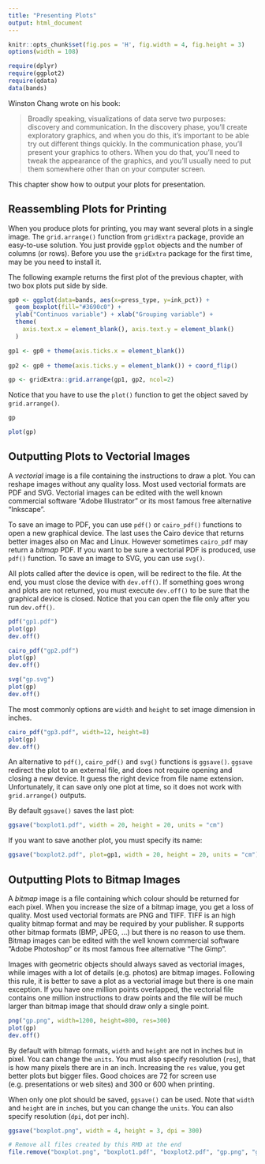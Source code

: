 ```yaml
---
title: "Presenting Plots"
output: html_document
---
```


```r
knitr::opts_chunk$set(fig.pos = 'H', fig.width = 4, fig.height = 3)
options(width = 108)
```

<!--
# Presenting Plots
-->

```r
require(dplyr)
require(ggplot2)
require(qdata)
data(bands)
```

Winston Chang wrote on his book:

> Broadly speaking, visualizations of data serve two purposes: discovery and communication. In the discovery phase, you’ll create exploratory graphics, and when you do this, it’s important to be able try out different things quickly. In the communication phase, you’ll present your graphics to others. When you do that, you’ll need to tweak the appearance of the graphics, and you’ll usually need to put them somewhere other than on your computer screen.

This chapter show how to output your plots for presentation.


## Reassembling Plots for Printing

When you produce plots for printing, you may want several plots in a single image. The `grid.arrange()` function from `gridExtra` package, provide an easy-to-use solution. You just provide `ggplot` objects and the number of columns (or rows). Before you use the `gridExtra` package for the first time, may be you need to install it.

The following example returns the first plot of the previous chapter, with two box plots put side by side. 

```r
gp0 <- ggplot(data=bands, aes(x=press_type, y=ink_pct)) + 
  geom_boxplot(fill="#3690c0") +
  ylab("Continuos variable") + xlab("Grouping variable") + 
  theme(
    axis.text.x = element_blank(), axis.text.y = element_blank()
  )

gp1 <- gp0 + theme(axis.ticks.x = element_blank())
  
gp2 <- gp0 + theme(axis.ticks.y = element_blank()) + coord_flip()

gp <- gridExtra::grid.arrange(gp1, gp2, ncol=2)
```

Notice that you have to use the `plot()` function to get the object saved by `grid.arrange()`.

```r
gp

plot(gp)
```


## Outputting Plots to Vectorial Images

A _vectorial_ image is a file containing the instructions to draw a plot. You can reshape images without any quality loss. Most used vectorial formats are PDF and SVG. Vectorial images can be edited with the well known commercial software "Adobe Illustrator" or its most famous free alternative "Inkscape".

To save an image to PDF, you can use `pdf()` or `cairo_pdf()` functions to open a new graphical device. The last uses the Cairo device that returns better images also on Mac and Linux. However sometimes `cairo_pdf` may return a _bitmap_ PDF. If you want to be sure a vectorial PDF is produced, use `pdf()` function. To save an image to SVG, you can use `svg()`. 

All plots called after the device is open, will be redirect to the file. At the end, you must close the device with `dev.off()`. If something goes wrong and plots are not returned, you must execute `dev.off()` to be sure that the graphical device is closed. Notice that you can open the file only after you run `dev.off()`.

```r
pdf("gp1.pdf")
plot(gp)
dev.off()
```

```r
cairo_pdf("gp2.pdf")
plot(gp)
dev.off()
```

```r
svg("gp.svg")
plot(gp)
dev.off()
```

The most commonly options are `width` and `height` to set image dimension in inches.

```r
cairo_pdf("gp3.pdf", width=12, height=8)
plot(gp)
dev.off()
```

An alternative to `pdf()`, `cairo_pdf()` and `svg()` functions is `ggsave()`. `ggsave` redirect the plot to an external file, and does not require opening and closing a new device. It guess the right device from file name extension. Unfortunately, it can save only one plot at time, so it does not work with `grid.arrange()` outputs.

By default `ggsave()` saves the last plot:
```r
ggsave("boxplot1.pdf", width = 20, height = 20, units = "cm")
```

If you want to save another plot, you must specify its name:
```r
ggsave("boxplot2.pdf", plot=gp1, width = 20, height = 20, units = "cm")
```

## Outputting Plots to Bitmap Images

A _bitmap_ image is a file containing which colour should be returned for each pixel. When you increase the size of a bitmap image, you get a loss of quality. Most used vectorial formats are PNG and TIFF. TIFF is an high quality bitmap format and may be required by your publisher. R supports other bitmap formats (BMP, JPEG, ...) but there is no reason to use them. Bitmap images can be edited with the well known commercial software "Adobe Photoshop" or its most famous free alternative "The Gimp".

Images with geometric objects should always saved as vectorial images, while images with a lot of details (e.g. photos) are bitmap images. Following this rule, it is better to save a plot as a vectorial image but there is one main exception. If you have one million points overlapped, the vectorial file contains one million instructions to draw points and the file will be much larger than bitmap image that should draw only a single point.

```r
png("gp.png", width=1200, height=800, res=300)
plot(gp)
dev.off()
```

By default with bitmap formats, `width` and `height` are not in inches but in pixel. You can change the `units`. You must also specify resolution (`res`), that is how many pixels there are in an inch. Increasing the `res` value, you get better plots but bigger files. Good choices are 72 for screen use (e.g. presentations or web sites) and 300 or 600 when printing.

When only one plot should be saved, `ggsave()` can be used. Note that `width` and `height` are in `inch`es, but you can change the `units`. You can also specify resolution (`dpi`, dot per inch).

```r
ggsave("boxplot.png", width = 4, height = 3, dpi = 300)
```


```r
# Remove all files created by this RMD at the end
file.remove("boxplot.png", "boxplot1.pdf", "boxplot2.pdf", "gp.png", "gp.svg", "gp1.pdf", "gp2.pdf", "gp3.pdf")
```
